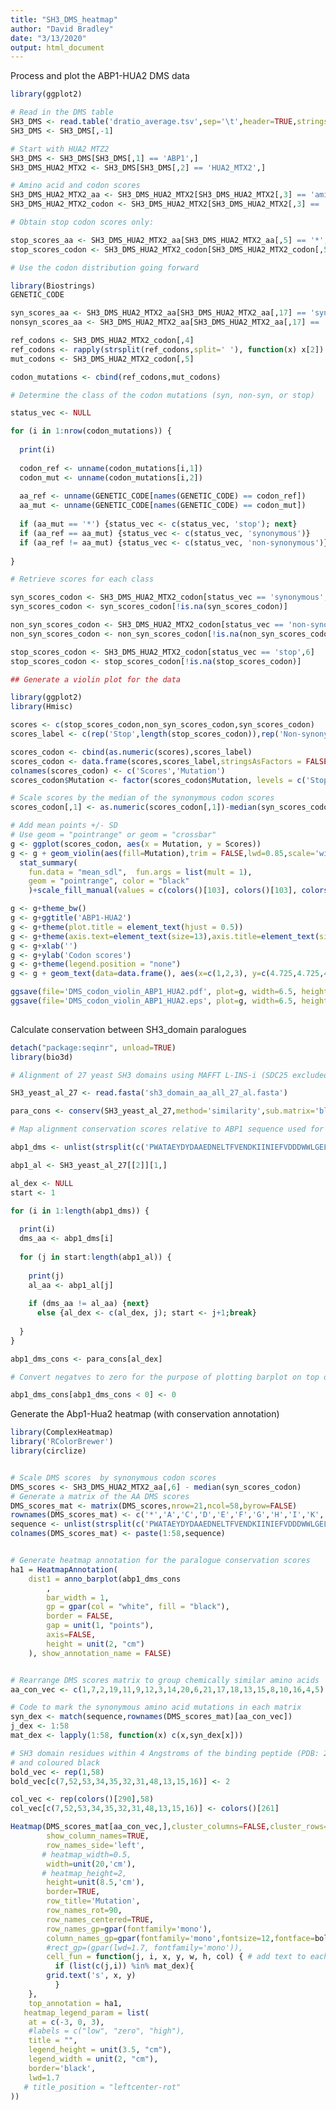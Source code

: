 ```yaml
---
title: "SH3_DMS_heatmap"
author: "David Bradley"
date: "3/13/2020"
output: html_document
---
```


Process and plot the ABP1-HUA2 DMS data

```r

library(ggplot2)

# Read in the DMS table
SH3_DMS <- read.table('dratio_average.tsv',sep='\t',header=TRUE,stringsAsFactors = FALSE)
SH3_DMS <- SH3_DMS[,-1]

# Start with HUA2 MTZ2
SH3_DMS <- SH3_DMS[SH3_DMS[,1] == 'ABP1',]
SH3_DMS_HUA2_MTX2 <- SH3_DMS[SH3_DMS[,2] == 'HUA2_MTX2',]

# Amino acid and codon scores
SH3_DMS_HUA2_MTX2_aa <- SH3_DMS_HUA2_MTX2[SH3_DMS_HUA2_MTX2[,3] == 'amino acid',]
SH3_DMS_HUA2_MTX2_codon <- SH3_DMS_HUA2_MTX2[SH3_DMS_HUA2_MTX2[,3] == 'codon',]

# Obtain stop codon scores only:

stop_scores_aa <- SH3_DMS_HUA2_MTX2_aa[SH3_DMS_HUA2_MTX2_aa[,5] == '*',6]
stop_scores_codon <- SH3_DMS_HUA2_MTX2_codon[SH3_DMS_HUA2_MTX2_codon[,5] %in% c('TAA','TAG','TGA'),6]

# Use the codon distribution going forward

library(Biostrings)
GENETIC_CODE

syn_scores_aa <- SH3_DMS_HUA2_MTX2_aa[SH3_DMS_HUA2_MTX2_aa[,17] == 'synonymous',6]
nonsyn_scores_aa <- SH3_DMS_HUA2_MTX2_aa[SH3_DMS_HUA2_MTX2_aa[,17] == 'non-synonymous',6]

ref_codons <- SH3_DMS_HUA2_MTX2_codon[,4]
ref_codons <- rapply(strsplit(ref_codons,split=' '), function(x) x[2])
mut_codons <- SH3_DMS_HUA2_MTX2_codon[,5]

codon_mutations <- cbind(ref_codons,mut_codons)

# Determine the class of the codon mutations (syn, non-syn, or stop)

status_vec <- NULL

for (i in 1:nrow(codon_mutations)) {
  
  print(i)
  
  codon_ref <- unname(codon_mutations[i,1])
  codon_mut <- unname(codon_mutations[i,2])
  
  aa_ref <- unname(GENETIC_CODE[names(GENETIC_CODE) == codon_ref])
  aa_mut <- unname(GENETIC_CODE[names(GENETIC_CODE) == codon_mut])
  
  if (aa_mut == '*') {status_vec <- c(status_vec, 'stop'); next}
  if (aa_ref == aa_mut) {status_vec <- c(status_vec, 'synonymous')}
  if (aa_ref != aa_mut) {status_vec <- c(status_vec, 'non-synonymous')}
  
}

# Retrieve scores for each class

syn_scores_codon <- SH3_DMS_HUA2_MTX2_codon[status_vec == 'synonymous',6]
syn_scores_codon <- syn_scores_codon[!is.na(syn_scores_codon)]

non_syn_scores_codon <- SH3_DMS_HUA2_MTX2_codon[status_vec == 'non-synonymous',6]
non_syn_scores_codon <- non_syn_scores_codon[!is.na(non_syn_scores_codon)]

stop_scores_codon <- SH3_DMS_HUA2_MTX2_codon[status_vec == 'stop',6]
stop_scores_codon <- stop_scores_codon[!is.na(stop_scores_codon)]

## Generate a violin plot for the data

library(ggplot2)
library(Hmisc)

scores <- c(stop_scores_codon,non_syn_scores_codon,syn_scores_codon)
scores_label <- c(rep('Stop',length(stop_scores_codon)),rep('Non-synonymous',length(non_syn_scores_codon)),rep('Synonymous',length(syn_scores_codon)))

scores_codon <- cbind(as.numeric(scores),scores_label)
scores_codon <- data.frame(scores,scores_label,stringsAsFactors = FALSE)
colnames(scores_codon) <- c('Scores','Mutation')
scores_codon$Mutation <- factor(scores_codon$Mutation, levels = c('Stop','Non-synonymous','Synonymous'))

# Scale scores by the median of the synonymous codon scores
scores_codon[,1] <- as.numeric(scores_codon[,1])-median(syn_scores_codon)

# Add mean points +/- SD
# Use geom = "pointrange" or geom = "crossbar"
g <- ggplot(scores_codon, aes(x = Mutation, y = Scores))
g <- g + geom_violin(aes(fill=Mutation),trim = FALSE,lwd=0.85,scale='width')+
  stat_summary(
    fun.data = "mean_sdl",  fun.args = list(mult = 1), 
    geom = "pointrange", color = "black"
    )+scale_fill_manual(values = c(colors()[103], colors()[103], colors()[103]))

g <- g+theme_bw()
g <- g+ggtitle('ABP1-HUA2')
g <- g+theme(plot.title = element_text(hjust = 0.5))
g <- g+theme(axis.text=element_text(size=13),axis.title=element_text(size=13.5,face="bold"),plot.title=element_text(size=14,face='bold'))
g <- g+xlab('')
g <- g+ylab('Codon scores')
g <- g+theme(legend.position = "none")
g <- g + geom_text(data=data.frame(), aes(x=c(1,2,3), y=c(4.725,4.725,4.725), label=c('n=174','n=3,317','n=120')))

ggsave(file='DMS_codon_violin_ABP1_HUA2.pdf', plot=g, width=6.5, height=5.8)
ggsave(file='DMS_codon_violin_ABP1_HUA2.eps', plot=g, width=6.5, height=5.8)
    
```

Calculate conservation between SH3_domain paralogues

```r

detach("package:seqinr", unload=TRUE)
library(bio3d)

# Alignment of 27 yeast SH3 domains using MAFFT L-INS-i (SDC25 excluded):

SH3_yeast_al_27 <- read.fasta('sh3_domain_aa_all_27_al.fasta')

para_cons <- conserv(SH3_yeast_al_27,method='similarity',sub.matrix='blosum62',normalize.matrix=TRUE)

# Map alignment conservation scores relative to ABP1 sequence used for DMS

abp1_dms <- unlist(strsplit(c('PWATAEYDYDAAEDNELTFVENDKIINIEFVDDDWWLGELEKDGSKGLFPSNYVSLGN'),split=''))

abp1_al <- SH3_yeast_al_27[[2]][1,]

al_dex <- NULL
start <- 1

for (i in 1:length(abp1_dms)) {
  
  print(i)
  dms_aa <- abp1_dms[i]
  
  for (j in start:length(abp1_al)) {
    
    print(j)
    al_aa <- abp1_al[j]
    
    if (dms_aa != al_aa) {next} 
      else {al_dex <- c(al_dex, j); start <- j+1;break}
    
  }
}

abp1_dms_cons <- para_cons[al_dex]

# Convert negatves to zero for the purpose of plotting barplot on top of heatmap

abp1_dms_cons[abp1_dms_cons < 0] <- 0

```

Generate the Abp1-Hua2 heatmap (with conservation annotation)

```r

library(ComplexHeatmap)
library('RColorBrewer')
library(circlize)


# Scale DMS scores  by synonymous codon scores
DMS_scores <- SH3_DMS_HUA2_MTX2_aa[,6] - median(syn_scores_codon)
# Generate a matrix of the AA DMS scores
DMS_scores_mat <- matrix(DMS_scores,nrow=21,ncol=58,byrow=FALSE)
rownames(DMS_scores_mat) <- c('*','A','C','D','E','F','G','H','I','K','L','M','N','P','Q','R','S','T','V','W','Y')
sequence <- unlist(strsplit(c('PWATAEYDYDAAEDNELTFVENDKIINIEFVDDDWWLGELEKDGSKGLFPSNYVSLGN'),split=''))
colnames(DMS_scores_mat) <- paste(1:58,sequence)


# Generate heatmap annotation for the paralogue conservation scores
ha1 = HeatmapAnnotation(
    dist1 = anno_barplot(abp1_dms_cons
        , 
        bar_width = 1, 
        gp = gpar(col = "white", fill = "black"), 
        border = FALSE,
        gap = unit(1, "points"),
        axis=FALSE,
        height = unit(2, "cm")
    ), show_annotation_name = FALSE)


# Rearrange DMS scores matrix to group chemically similar amino acids
aa_con_vec <- c(1,7,2,19,11,9,12,3,14,20,6,21,17,18,13,15,8,10,16,4,5)

# Code to mark the synonymous amino acid mutations in each matrix
syn_dex <- match(sequence,rownames(DMS_scores_mat)[aa_con_vec])
j_dex <- 1:58
mat_dex <- lapply(1:58, function(x) c(x,syn_dex[x]))

# SH3 domain residues within 4 Angstroms of the binding peptide (PDB: 2RPN) will be bolded in the heatmap
# and coloured black
bold_vec <- rep(1,58)
bold_vec[c(7,52,53,34,35,32,31,48,13,15,16)] <- 2

col_vec <- rep(colors()[290],58)
col_vec[c(7,52,53,34,35,32,31,48,13,15,16)] <- colors()[261]

Heatmap(DMS_scores_mat[aa_con_vec,],cluster_columns=FALSE,cluster_rows=FALSE,col=colorRamp2(breaks=seq(-3,3,length.out=7),colors=rev(brewer.pal(n = 7, name = "RdBu"))), 
        show_column_names=TRUE,
        row_names_side='left',
       # heatmap_width=0.5,
        width=unit(20,'cm'),
       # heatmap_height=2,
        height=unit(8.5,'cm'),
        border=TRUE,
        row_title='Mutation',
        row_names_rot=90,
        row_names_centered=TRUE,
        row_names_gp=gpar(fontfamily='mono'),
        column_names_gp=gpar(fontfamily='mono',fontsize=12,fontface=bold_vec,col=col_vec),
        #rect_gp=(gpar(lwd=1.7, fontfamily='mono')), 
        cell_fun = function(j, i, x, y, w, h, col) { # add text to each grid
          if (list(c(j,i)) %in% mat_dex){
        grid.text('s', x, y)
          }      
    },
    top_annotation = ha1,
   heatmap_legend_param = list(
    at = c(-3, 0, 3),
    #labels = c("low", "zero", "high"),
    title = "",
    legend_height = unit(3.5, "cm"),
    legend_width = unit(2, "cm"),
    border='black',
    lwd=1.7
   # title_position = "leftcenter-rot"
))

```

